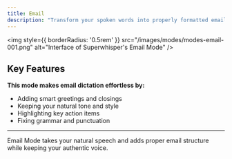 ```yaml
---
title: Email
description: "Transform your spoken words into properly formatted emails instantly - just speak naturally and let Email Mode handle the structure."
---
```


<img
style={{ borderRadius: '0.5rem' }}
src="/images/modes/modes-email-001.png"
alt="Interface of Superwhisper's Email Mode"
/>

## Key Features
**This mode makes email dictation effortless by:**
- Adding smart greetings and closings
- Keeping your natural tone and style
- Highlighting key action items
- Fixing grammar and punctuation

---
<Check>Email Mode takes your natural speech and adds proper email structure while keeping your authentic voice.</Check>